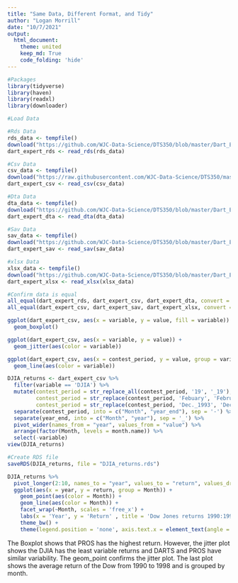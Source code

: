 ```yaml
---
title: "Same Data, Different Format, and Tidy"
author: "Logan Morrill"
date: "10/7/2021"
output: 
  html_document:
    theme: united
    keep_md: True
    code_folding: 'hide'
---
```


```r
#Packages
library(tidyverse)
library(haven)
library(readxl)
library(downloader)
```

```r
#Load Data

#Rds Data
rds_data <- tempfile()
download("https://github.com/WJC-Data-Science/DTS350/blob/master/Dart_Expert_Dow_6month_anova/Dart_Expert_Dow_6month_anova.RDS?raw=true", rds_data , mode = "wb")
dart_expert_rds <- read_rds(rds_data)

#Csv Data
csv_data <- tempfile()
download("https://raw.githubusercontent.com/WJC-Data-Science/DTS350/master/Dart_Expert_Dow_6month_anova/Dart_Expert_Dow_6month_anova.csv", csv_data , mode = "wb")
dart_expert_csv <- read_csv(csv_data)

#Dta Data
dta_data <- tempfile()
download("https://github.com/WJC-Data-Science/DTS350/blob/master/Dart_Expert_Dow_6month_anova/Dart_Expert_Dow_6month_anova.dta?raw=true", dta_data , mode = "wb")
dart_expert_dta <- read_dta(dta_data)

#Sav Data
sav_data <- tempfile()
download("https://github.com/WJC-Data-Science/DTS350/blob/master/Dart_Expert_Dow_6month_anova/Dart_Expert_Dow_6month_anova.sav?raw=true", sav_data, mode = "wb")
dart_expert_sav <- read_sav(sav_data)

#xlsx Data
xlsx_data <- tempfile()
download("https://github.com/WJC-Data-Science/DTS350/blob/master/Dart_Expert_Dow_6month_anova/Dart_Expert_Dow_6month_anova.xlsx?raw=true", xlsx_data, mode = "wb")
dart_expert_xlsx <- read_xlsx(xlsx_data)

```

```r
#Confirm data is equal
all_equal(dart_expert_rds, dart_expert_csv, dart_expert_dta, convert = TRUE)
all_equal(dart_expert_csv, dart_expert_sav, dart_expert_xlsx, convert = TRUE)
```

```r
ggplot(dart_expert_csv, aes(x = variable, y = value, fill = variable)) +
  geom_boxplot()
```

```r
ggplot(dart_expert_csv, aes(x = variable, y = value)) +
  geom_jitter(aes(color = variable))
```

```r
ggplot(dart_expert_csv, aes(x = contest_period, y = value, group = variable)) +
  geom_line(aes(color = variable))
```

```r
DJIA_returns <- dart_expert_csv %>%
  filter(variable == 'DJIA') %>%
  mutate(contest_period = str_replace_all(contest_period, '19', '_19'),
         contest_period = str_replace(contest_period, 'Febuary', 'February'),
         contest_period = str_replace(contest_period, 'Dec._1993', 'December_1993')) %>%
  separate(contest_period, into = c("Month", "year_end"), sep = '-') %>%
  separate(year_end, into = c("Month", "year"), sep = '_') %>%
  pivot_wider(names_from = "year", values_from = "value") %>%
  arrange(factor(Month, levels = month.name)) %>%
  select(-variable)
view(DJIA_returns)
```

```r
#Create RDS file
saveRDS(DJIA_returns, file = "DJIA_returns.rds")
```

```r
DJIA_returns %>%
  pivot_longer(2:10, names_to = "year", values_to = "return", values_drop_na = TRUE) %>%
  ggplot(aes(x = year, y = return, group = Month)) +
    geom_point(aes(color = Month)) +
    geom_line(aes(color = Month)) +
    facet_wrap(~Month, scales = 'free_x') +
    labs(x = 'Year', y = 'Return' , title = 'Dow Jones returns 1990:1998') +
    theme_bw() +
    theme(legend.position = 'none', axis.text.x = element_text(angle = 45))
```
The Boxplot shows that PROS has the highest return. However, the jitter plot shows the DJIA has the least variable returns and DARTS and PROS have similar variability. The geom_point confirms the jitter plot. The last plot shows the average return of the Dow from 1990 to 1998 and is grouped by month.


